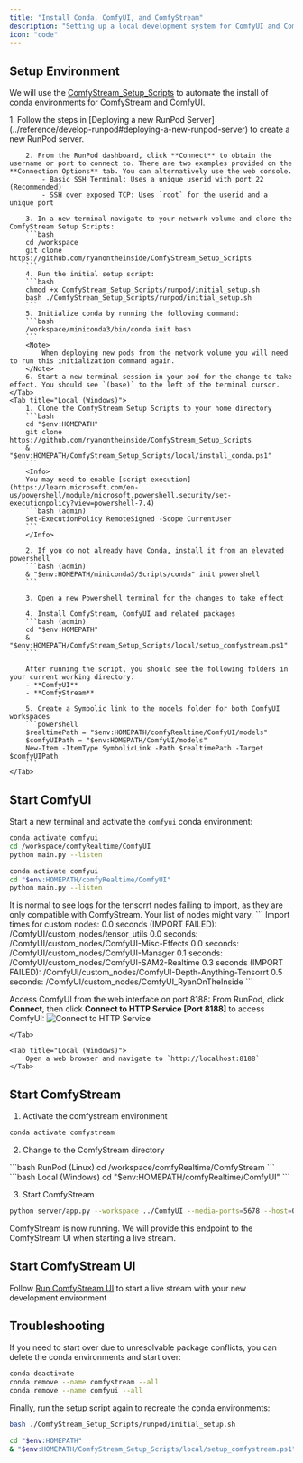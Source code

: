 ```yaml
---
title: "Install Conda, ComfyUI, and ComfyStream"
description: "Setting up a local development system for ComfyUI and ComfyStream"
icon: "code"
---
```


## Setup Environment

We will use the [ComfyStream_Setup_Scripts](https://github.com/ryanontheinside/ComfyStream_Setup_Scripts) to automate the install of conda environments for ComfyStream and ComfyUI.

<Tabs>
    <Tab title="RunPod (Linux)">
        1. Follow the steps in [Deploying a new RunPod Server](../reference/develop-runpod#deploying-a-new-runpod-server) to create a new RunPod server.

        2. From the RunPod dashboard, click **Connect** to obtain the username or port to connect to. There are two examples provided on the **Connection Options** tab. You can alternatively use the web console.
            - Basic SSH Terminal: Uses a unique userid with port 22 (Recommended)
            - SSH over exposed TCP: Uses `root` for the userid and a unique port

        3. In a new terminal navigate to your network volume and clone the ComfyStream Setup Scripts:
        ```bash
        cd /workspace
        git clone https://github.com/ryanontheinside/ComfyStream_Setup_Scripts
        ```
        4. Run the initial setup script:
        ```bash
        chmod +x ComfyStream_Setup_Scripts/runpod/initial_setup.sh
        bash ./ComfyStream_Setup_Scripts/runpod/initial_setup.sh
        ```
        5. Initialize conda by running the following command:
        ```bash
        /workspace/miniconda3/bin/conda init bash
        ```
        <Note>
            When deploying new pods from the network volume you will need to run this initialization command again.
        </Note>
        6. Start a new terminal session in your pod for the change to take effect. You should see `(base)` to the left of the terminal cursor.
    </Tab>
    <Tab title="Local (Windows)">
        1. Clone the ComfyStream Setup Scripts to your home directory
        ```bash
        cd "$env:HOMEPATH"
        git clone https://github.com/ryanontheinside/ComfyStream_Setup_Scripts
        & "$env:HOMEPATH/ComfyStream_Setup_Scripts/local/install_conda.ps1"
        ```
        <Info>
        You may need to enable [script execution](https://learn.microsoft.com/en-us/powershell/module/microsoft.powershell.security/set-executionpolicy?view=powershell-7.4)
        ```bash (admin)
        Set-ExecutionPolicy RemoteSigned -Scope CurrentUser
        ```
        </Info>

        2. If you do not already have Conda, install it from an elevated powershell
        ```bash (admin)
        & "$env:HOMEPATH/miniconda3/Scripts/conda" init powershell
        ```

        3. Open a new Powershell terminal for the changes to take effect

        4. Install ComfyStream, ComfyUI and related packages
        ```bash (admin)
        cd "$env:HOMEPATH"
        & "$env:HOMEPATH/ComfyStream_Setup_Scripts/local/setup_comfystream.ps1"
        ```

        After running the script, you should see the following folders in your current working directory:
        - **ComfyUI**
        - **ComfyStream**

        5. Create a Symbolic link to the models folder for both ComfyUI workspaces 
        ```powershell
        $realtimePath = "$env:HOMEPATH/comfyRealtime/ComfyUI/models"
        $comfyUIPath = "$env:HOMEPATH/ComfyUI/models"
        New-Item -ItemType SymbolicLink -Path $realtimePath -Target $comfyUIPath
        ```
    </Tab>

</Tabs>

## Start ComfyUI
Start a new terminal and activate the `comfyui` conda environment:
<CodeGroup>
```bash RunPod (Linux)
conda activate comfyui
cd /workspace/comfyRealtime/ComfyUI
python main.py --listen
```
```bash Local (Windows)
conda activate comfyui
cd "$env:HOMEPATH/comfyRealtime/ComfyUI"
python main.py --listen
```
</CodeGroup>

<Info>
It is normal to see logs for the tensorrt nodes failing to import, as they are only compatible with ComfyStream. Your list of nodes might vary.
</Info>
```
Import times for custom nodes:
   0.0 seconds (IMPORT FAILED): /ComfyUI/custom_nodes/tensor_utils
   0.0 seconds: /ComfyUI/custom_nodes/ComfyUI-Misc-Effects
   0.0 seconds: /ComfyUI/custom_nodes/ComfyUI-Manager
   0.1 seconds: /ComfyUI/custom_nodes/ComfyUI-SAM2-Realtime
   0.3 seconds (IMPORT FAILED): /ComfyUI/custom_nodes/ComfyUI-Depth-Anything-Tensorrt
   0.5 seconds: /ComfyUI/custom_nodes/ComfyUI_RyanOnTheInside
```

Access ComfyUI from the web interface on port 8188: 
<Tabs>
    <Tab title="RunPod (Linux)">
        From RunPod, click **Connect**, then click **Connect to HTTP Service [Port 8188]** to access ComfyUI:
        ![Connect to HTTP Service](../../images/jupyter.png)

    </Tab>

    <Tab title="Local (Windows)">
        Open a web browser and navigate to `http://localhost:8188` 
    </Tab>
</Tabs>

## Start ComfyStream

1. Activate the comfystream environment
```bash
conda activate comfystream
```
2. Change to the ComfyStream directory
<CodeGroup>
```bash RunPod (Linux)
cd /workspace/comfyRealtime/ComfyStream
```
```bash Local (Windows)
cd "$env:HOMEPATH/comfyRealtime/ComfyUI"
```
</CodeGroup>

3. Start ComfyStream
```bash
python server/app.py --workspace ../ComfyUI --media-ports=5678 --host=0.0.0.0 --port 8889
```

ComfyStream is now running. We will provide this endpoint to the ComfyStream UI when starting a live stream.


## Start ComfyStream UI

Follow [Run ComfyStream UI](../reference/local-testing-comfystream-ui) to start a live stream with your new development environment


## Troubleshooting

If you need to start over due to unresolvable package conflicts, you can delete the conda environments and start over:
```bash
conda deactivate
conda remove --name comfystream --all
conda remove --name comfyui --all
```
Finally, run the setup script again to recreate the conda environments:
<CodeGroup>
```bash RunPod (Linux)
bash ./ComfyStream_Setup_Scripts/runpod/initial_setup.sh
```
```bash Local (Windows)
cd "$env:HOMEPATH"
& "$env:HOMEPATH/ComfyStream_Setup_Scripts/local/setup_comfystream.ps1"
```
</CodeGroup>
